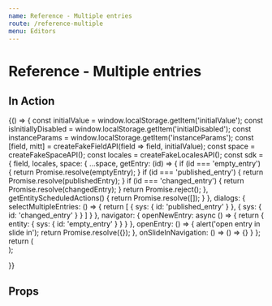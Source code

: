 ```yaml
---
name: Reference - Multiple entries
route: /reference-multiple
menu: Editors
---
```


# Reference - Multiple entries


## In Action

<Playground>
  {() => {
    const initialValue = window.localStorage.getItem('initialValue');
    const isInitiallyDisabled = window.localStorage.getItem('initialDisabled');
    const instanceParams = window.localStorage.getItem('instanceParams');
    const [field, mitt] = createFakeFieldAPI(field => field, initialValue);
    const space = createFakeSpaceAPI();
    const locales = createFakeLocalesAPI();
    const sdk = {
      field,
      locales,
      space: {
        ...space,
        getEntry: (id) => {
          if (id === 'empty_entry') {
            return Promise.resolve(emptyEntry);
          }
          if (id === 'published_entry') {
            return Promise.resolve(publishedEntry);
          }
          if (id === 'changed_entry') {
            return Promise.resolve(changedEntry);
          }
          return Promise.reject();
        },
        getEntityScheduledActions() {
          return Promise.resolve([]);
        }
      },
      dialogs: {
        selectMultipleEntries: () => {
          return [
            {
              sys: {
                id: 'published_entry'
              }
            },
            {
              sys: {
                id: 'changed_entry'
              }
            }
          ]
        }
      },
      navigator: {
        openNewEntry: async () => {
          return {
            entity: {
              sys: {
                id: 'empty_entry'
              }
            }
          }
        },
        openEntry: () => {
          alert('open entry in slide in');
          return Promise.resolve({});
        },
        onSlideInNavigation: () => () => {}
      }
    };
    return (
      <div>
        <MultipleEntryReferenceEditor
          viewType="link"
          sdk={sdk}
          isInitiallyDisabled={false}
          parameters={{
            instance: {
              canCreateEntity: true,
              canLinkEntity: true
            }
          }}
         />
        <ActionsPlayground mitt={mitt} />
      </div>
    );

}}

</Playground>

## Props

<Props of={MultipleEntryReferenceEditor} />
